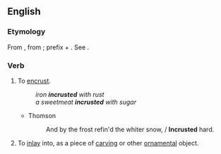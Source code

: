==English==

===Etymology===
From {{etyl|fr|en}} {{m|fr|incruster}}, from {{etyl|la|en}} {{m|la|incrustare}}; prefix {{m|la|in-||in}} + {{m|la|crustare||to cover with a crust}}. See {{m|en|crust}}.

===Verb===
{{en-verb}}

# To [[encrust]].
#: ''iron '''incrusted''' with rust''
#: ''a sweetmeat '''incrusted''' with sugar''
#* Thomson
#*: And by the frost refin'd the whiter snow, / '''Incrusted''' hard.
# {{lb|en|art}} To [[inlay]] into, as a piece of [[carving]] or other [[ornamental]] object.